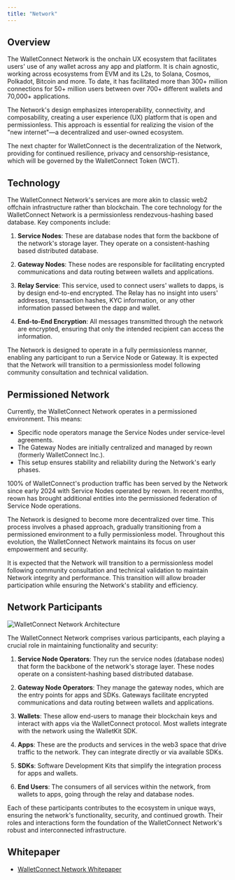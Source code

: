 ```yaml
---
title: "Network"
---
```


## Overview

The WalletConnect Network is the onchain UX ecosystem that facilitates users' use of any wallet across any app and platform. It is chain agnostic, working across ecosystems from EVM and its L2s, to Solana, Cosmos, Polkadot, Bitcoin and more. To date, it has facilitated more than 300+ million connections for 50+ million users between over 700+ different wallets and 70,000+ applications.

The Network's design emphasizes interoperability, connectivity, and composability, creating a user experience (UX) platform that is open and permissionless. This approach is essential for realizing the vision of the "new internet"—a decentralized and user-owned ecosystem.

The next chapter for WalletConnect is the decentralization of the Network, providing for continued resilience, privacy and censorship-resistance, which will be governed by the WalletConnect Token (WCT).

## Technology

The WalletConnect Network's services are more akin to classic web2 offchain infrastructure rather than blockchain. The core technology for the WalletConnect Network is a permissionless rendezvous-hashing based database. Key components include:

1. **Service Nodes**: These are database nodes that form the backbone of the network's storage layer. They operate on a consistent-hashing based distributed database.

2. **Gateway Nodes**: These nodes are responsible for facilitating encrypted communications and data routing between wallets and applications.

3. **Relay Service**: This service, used to connect users' wallets to dapps, is by design end-to-end encrypted. The Relay has no insight into users' addresses, transaction hashes, KYC information, or any other information passed between the dapp and wallet.

4. **End-to-End Encryption**: All messages transmitted through the network are encrypted, ensuring that only the intended recipient can access the information.

The Network is designed to operate in a fully permissionless manner, enabling any participant to run a Service Node or Gateway. It is expected that the Network will transition to a permissionless model following community consultation and technical validation.

## Permissioned Network

Currently, the WalletConnect Network operates in a permissioned environment. This means:

- Specific node operators manage the Service Nodes under service-level agreements.
- The Gateway Nodes are initially centralized and managed by reown (formerly WalletConnect Inc.).
- This setup ensures stability and reliability during the Network's early phases.

100% of WalletConnect's production traffic has been served by the Network since early 2024 with Service Nodes operated by reown. In recent months, reown has brought additional entities into the permissioned federation of Service Node operations.

The Network is designed to become more decentralized over time. This process involves a phased approach, gradually transitioning from a permissioned environment to a fully permissionless model. Throughout this evolution, the WalletConnect Network maintains its focus on user empowerment and security.

It is expected that the Network will transition to a permissionless model following community consultation and technical validation to maintain Network integrity and performance. This transition will allow broader participation while ensuring the Network's stability and efficiency.

## Network Participants

<img 
  src="/images/wk-sdk-graphic.png" 
  alt="WalletConnect Network Architecture"
  className="w-full"
/>

The WalletConnect Network comprises various participants, each playing a crucial role in maintaining functionality and security:

1. **Service Node Operators**: They run the service nodes (database nodes) that form the backbone of the network's storage layer. These nodes operate on a consistent-hashing based distributed database.

2. **Gateway Node Operators**: They manage the gateway nodes, which are the entry points for apps and SDKs. Gateways facilitate encrypted communications and data routing between wallets and applications.

3. **Wallets**: These allow end-users to manage their blockchain keys and interact with apps via the WalletConnect protocol. Most wallets integrate with the network using the WalletKit SDK.

4. **Apps**: These are the products and services in the web3 space that drive traffic to the network. They can integrate directly or via available SDKs.

5. **SDKs**: Software Development Kits that simplify the integration process for apps and wallets.

6. **End Users**: The consumers of all services within the network, from wallets to apps, going through the relay and database nodes.

Each of these participants contributes to the ecosystem in unique ways, ensuring the network's functionality, security, and continued growth. Their roles and interactions form the foundation of the WalletConnect Network's robust and interconnected infrastructure.


## Whitepaper

- [WalletConnect Network Whitepaper](https://whitepaper.walletconnect.network/)